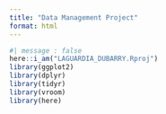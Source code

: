 ```yaml
---
title: "Data Management Project"
format: html
---
```


```r
#| message : false 
here::i_am("LAGUARDIA_DUBARRY.Rproj")
library(ggplot2)
library(dplyr)
library(tidyr)
library(vroom)
library(here)
```

